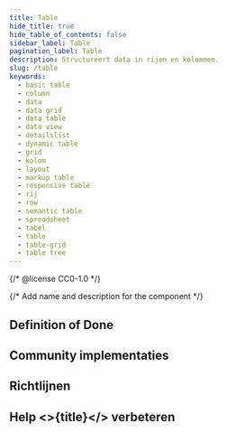 ```yaml
---
title: Table
hide_title: true
hide_table_of_contents: false
sidebar_label: Table
pagination_label: Table
description: Structureert data in rijen en kolommen.
slug: /table
keywords:
  - basic table
  - column
  - data
  - data grid
  - data table
  - data view
  - detailslist
  - dynamic table
  - grid
  - kolom
  - layout
  - markup table
  - responsive table
  - rij
  - row
  - semantic table
  - spreadsheet
  - tabel
  - table
  - table-grid
  - table tree
---
```


{/* @license CC0-1.0 */}

{/* Add name and description for the component */}


<Introduction component={component} headingLevel={1} description={description} />

## Definition of Done

<DefinitionOfDone component={component} headingLevel={3} />

## Community implementaties

<Implementations component={component} headingLevel={3} />

## Richtlijnen

<Markdown omitH1 headingLevel={3}>
  <Guidelines />
</Markdown>

## Help <>{title}</> verbeteren

<HelpImproveComponent component={component} headingLevel={3} />
